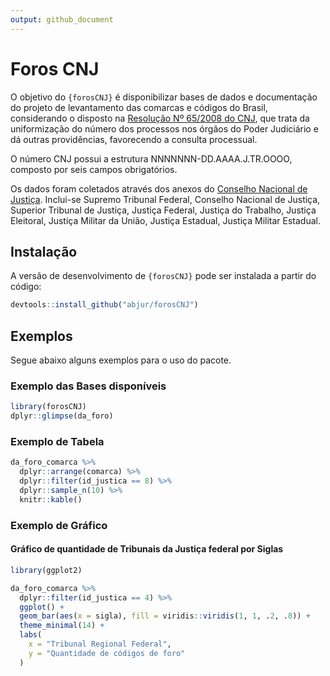 ```yaml
---
output: github_document
---
```


# Foros CNJ 

O objetivo do `{forosCNJ}` é disponibilizar bases de dados e documentação do projeto de levantamento das comarcas e códigos do Brasil, considerando o disposto na [Resolução Nº 65/2008 do CNJ](https://atos.cnj.jus.br/atos/detalhar/119), que trata da uniformização do número dos processos nos órgãos do  Poder Judiciário e dá outras providências, favorecendo a consulta processual. 

O número CNJ possui a estrutura NNNNNNN-DD.AAAA.J.TR.OOOO, composto por seis campos obrigatórios. 

Os dados foram coletados através dos anexos do [Conselho Nacional de Justiça](https://www.cnj.jus.br/programas-e-acoes/numeracao-unica/documentos/).  Inclui-se Supremo Tribunal Federal, Conselho Nacional de Justiça, Superior Tribunal de Justiça, Justiça Federal, Justiça do Trabalho, Justiça Eleitoral, Justiça Militar da União, Justiça Estadual, Justiça Militar Estadual.

## Instalação

A versão de desenvolvimento de `{forosCNJ}` pode ser instalada a partir do código: 

```r
devtools::install_github("abjur/forosCNJ")
```

## Exemplos

Segue abaixo alguns exemplos para o uso do pacote.

### Exemplo das Bases disponíveis 

```r
library(forosCNJ)
dplyr::glimpse(da_foro)
```

### Exemplo de Tabela

```r
da_foro_comarca %>% 
  dplyr::arrange(comarca) %>% 
  dplyr::filter(id_justica == 8) %>% 
  dplyr::sample_n(10) %>% 
  knitr::kable()
```

### Exemplo de Gráfico

#### Gráfico de quantidade de Tribunais da Justiça federal por Siglas

``` r
library(ggplot2)

da_foro_comarca %>%
  dplyr::filter(id_justica == 4) %>% 
  ggplot() +
  geom_bar(aes(x = sigla), fill = viridis::viridis(1, 1, .2, .8)) +
  theme_minimal(14) +
  labs(
    x = "Tribunal Regional Federal", 
    y = "Quantidade de códigos de foro"
  )
```
